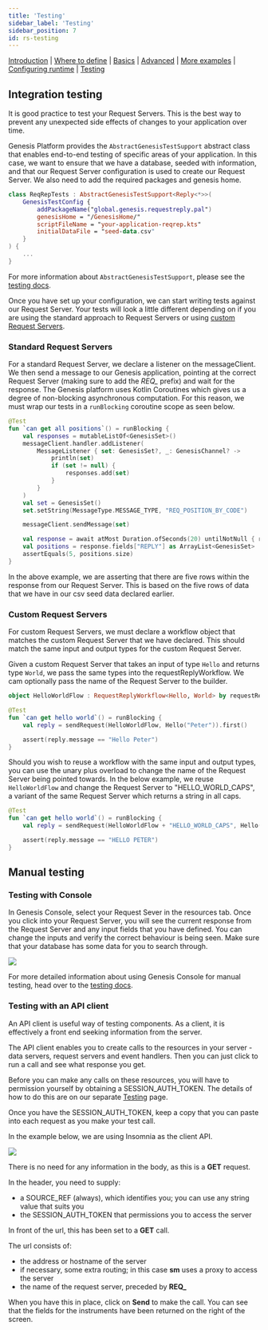 ```yaml
---
title: 'Testing'
sidebar_label: 'Testing'
sidebar_position: 7
id: rs-testing
---
```


[Introduction](/creating-applications/defining-your-application/user-interface/request-servers/request-servers/)  | [Where to define](/creating-applications/defining-your-application/user-interface/request-servers/rs-where-to-define/) | [Basics](/creating-applications/defining-your-application/user-interface/request-servers/rs-technical-details/) |  [Advanced](/creating-applications/defining-your-application/user-interface/request-servers/rs-advanced-technical-details/) | [More examples](/creating-applications/defining-your-application/user-interface/request-servers/rs-more-examples/) | [Configuring runtime](/creating-applications/defining-your-application/user-interface/request-servers/rs-configure-runtime/) | [Testing](/creating-applications/defining-your-application/user-interface/request-servers/rs-testing/)

## Integration testing

It is good practice to test your Request Servers. This is the best way to prevent any unexpected side effects of changes to your application over time.

Genesis Platform provides the `AbstractGenesisTestSupport` abstract class that enables end-to-end testing of specific areas of your application. In this case, we want to ensure that we have a database, seeded with information, and that our Request Server configuration is used to create our Request Server. We also need to add the required packages and genesis home. 

```kotlin
class ReqRepTests : AbstractGenesisTestSupport<Reply<*>>(
    GenesisTestConfig {
        addPackageName("global.genesis.requestreply.pal")
        genesisHome = "/GenesisHome/"
        scriptFileName = "your-application-reqrep.kts"
        initialDataFile = "seed-data.csv"
    }
) {
    ...
}
```

For more information about `AbstractGenesisTestSupport`, please see the [testing docs](/creating-applications/defining-your-application/user-interface/request-servers/rs-testing/).

Once you have set up your configuration, we can start writing tests against our Request Server. Your tests will look a little different depending on if you are using the standard approach to Request Servers or using [custom Request Servers](/creating-applications/defining-your-application/user-interface/request-servers/rs-advanced-technical-details/#custom-request-servers).

### Standard Request Servers

For a standard Request Server, we declare a listener on the messageClient. We then send a message to our Genesis application, pointing at the correct Request Server (making sure to add the *REQ_* prefix) and wait for the response.
The Genesis platform uses Kotlin Coroutines which gives us a degree of non-blocking asynchronous computation. For this reason, we must wrap our tests in a `runBlocking` coroutine scope as seen below.

```kotlin
@Test
fun `can get all positions`() = runBlocking {
    val responses = mutableListOf<GenesisSet>()
    messageClient.handler.addListener(
        MessageListener { set: GenesisSet?, _: GenesisChannel? ->
            println(set)
            if (set != null) {
                responses.add(set)
            }
        }
    )
    val set = GenesisSet()
    set.setString(MessageType.MESSAGE_TYPE, "REQ_POSITION_BY_CODE")

    messageClient.sendMessage(set)

    val response = await atMost Duration.ofSeconds(20) untilNotNull { responses.firstOrNull() }
    val positions = response.fields["REPLY"] as ArrayList<GenesisSet>
    assertEquals(5, positions.size)
}
```

In the above example, we are asserting that there are five rows within the response from our Request Server. This is based on the five rows of data that we have in our csv seed data declared earlier.

### Custom Request Servers

For custom Request Servers, we must declare a workflow object that matches the custom Request Server that we have declared. This should match the same input and output types for the custom Request Server.

Given a custom Request Server that takes an input of type `Hello` and returns type `World`, we pass the same types into the requestReplyWorkflow. We cam optionally pass the name of the Request Server to the builder.

```kotlin
object HelloWorldFlow : RequestReplyWorkflow<Hello, World> by requestReplyWorkflowBuilder("HELLO_WORLD")

@Test
fun `can get hello world`() = runBlocking {
    val reply = sendRequest(HelloWorldFlow, Hello("Peter")).first()

    assert(reply.message == "Hello Peter")
}
```

Should you wish to reuse a workflow with the same input and output types, you can use the unary plus overload to change the name of the Request Server being pointed towards. In the below example, we reuse `HelloWorldFlow` and change the Request Server to "HELLO_WORLD_CAPS", a variant of the same Request Server which returns a string in all caps.

```kotlin
@Test
fun `can get hello world`() = runBlocking {
    val reply = sendRequest(HelloWorldFlow + "HELLO_WORLD_CAPS", Hello("Peter")).first()

    assert(reply.message == "HELLO PETER")
}
```

## Manual testing

### Testing with Console

In Genesis Console, select your Request Sever in the resources tab.
Once you click into your Request Server, you will see the current response from the Request Server and any input fields that you have defined. You can change the inputs and verify the correct behaviour is being seen. Make sure that your database has some data for you to search through.

![](/img/test-console-rs-success.png)

For more detailed information about using Genesis Console for manual testing, head over to the [testing docs](/creating-applications/defining-your-application/user-interface/request-servers/rs-testing/).

### Testing with an API client

An API client is useful way of testing components. As a client, it is effectively a front end seeking information from the server.

The API client enables you to create calls to the resources in your server - data servers, request servers and event handlers. Then you can just click to run a call and see what response you get.

Before you can make any calls on these resources, you will have to permission yourself by obtaining a SESSION_AUTH_TOKEN. The details of how to do this are on our separate [Testing](/managing-applications/test/testing/#using-an-api-client) page.

Once you have the SESSION_AUTH_TOKEN, keep a copy that you can paste into each request as you make your test call.

In the example below, we are using Insomnia as the client API.

![](/img/test-rs-instrument-success.png)

There is no need for any information in the body, as this is a **GET** request.

In the header, you need to supply:

- a SOURCE_REF (always), which identifies you; you can use any string value that suits you
- the SESSION_AUTH_TOKEN that permissions you to access the server

In front of the url, this has been set to a **GET** call.

The url consists of:

- the address or hostname of the server
- if necessary, some extra routing; in this case **sm** uses a proxy to access the server
- the name of the request server, preceded by **REQ_**

When you have this in place, click on **Send** to make the call. You can see that the fields for the instruments have been returned on the right of the screen.

